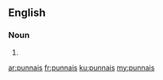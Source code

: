 ==English==

===Noun===
{{head|en|noun plural form}}

# {{plural of|punnai|lang=en}}

[[ar:punnais]]
[[fr:punnais]]
[[ku:punnais]]
[[my:punnais]]